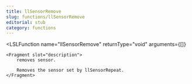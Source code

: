 ```yaml
---
title: llSensorRemove
slug: functions/llSensorRemove
editorial: stub
category: functions
---
```


<LSLFunction
	name="llSensorRemove"
	returnType="void"
	arguments={[]}
>
	<Fragment slot="description">
		removes sensor.
		
		Removes the sensor set by llSensorRepeat.
	</Fragment>
</LSLFunction>
